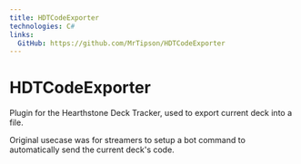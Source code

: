 ```yaml
---
title: HDTCodeExporter
technologies: C#
links:
  GitHub: https://github.com/MrTipson/HDTCodeExporter
---
```

# HDTCodeExporter
Plugin for the Hearthstone Deck Tracker, used to export current deck into a file.

Original usecase was for streamers to setup a bot command to automatically send the current deck's code.

